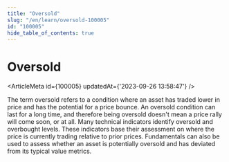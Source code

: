 ```yaml
---
title: "Oversold"
slug: "/en/learn/oversold-100005"
id: "100005"
hide_table_of_contents: true
---
```



# Oversold

<ArticleMeta id={100005} updatedAt={'2023-09-26 13:58:47'} />
<div className='border-solid border-b border-t-0 my-4 border-[var(--ifm-color-gray-300)]' />

The term oversold refers to a condition where an asset has traded lower in price and has the potential for a price bounce. An oversold condition can last for a long time, and therefore being oversold doesn't mean a price rally will come soon, or at all. Many technical indicators identify oversold and overbought levels. These indicators base their assessment on where the price is currently trading relative to prior prices. Fundamentals can also be used to assess whether an asset is potentially oversold and has deviated from its typical value metrics.
